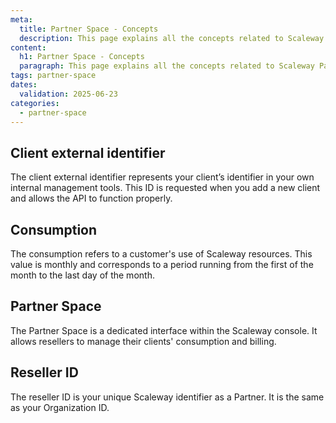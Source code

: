 ```yaml
---
meta:
  title: Partner Space - Concepts
  description: This page explains all the concepts related to Scaleway Partner Space
content:
  h1: Partner Space - Concepts
  paragraph: This page explains all the concepts related to Scaleway Partner Space
tags: partner-space
dates:
  validation: 2025-06-23
categories:
  - partner-space
---
```


## Client external identifier

The client external identifier represents your client’s identifier in your own internal management tools. This ID is requested when you add a new client and allows the API to function properly.

## Consumption

The consumption refers to a customer's use of Scaleway resources. This value is monthly and corresponds to a period running from the first of the month to the last day of the month.

## Partner Space

The Partner Space is a dedicated interface within the Scaleway console. It allows resellers to manage their clients' consumption and billing.

## Reseller ID

The reseller ID is your unique Scaleway identifier as a Partner. It is the same as your Organization ID.
